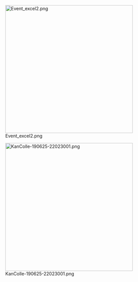 


[[File:Event_excel2.png|thumb|left|400px]]

[[File:KanColle-190625-22023001.png|thumb|left|400px]]